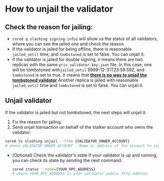 # How to unjail the validator

## Check the reason for jailing:
- `cored q slashing signing-infos`  will show us the status of all validators,
  where you can see the jailed one and check the reason.
- If the validator is jailed for being offline, there is reasonable `jailed_until`  time, and `tombstoned`  is set to false. You can unjail it.
- If the validator is jailed for double signing, it means there are two replicas with the same `priv_validator_key.json` file.
  In this case, one will be tombstoned with`jailed_until` 9999-12-31T23:59:59Z, and `tombstoned`  is set to true.
  It means that [**there is no way to unjail the tombstoned validator**](https://forum.cosmos.network/t/can-i-unjail-validator-who-jailed-by-doublesign/7830)
  Another replica is jailed with reasonable `jailed_until`  time and `tombstoned`  is set to false. You can unjail it.

## Unjail validator
If the validator is jailed but not tombstoned, the next steps will unjail it:
1. Fix the reason for jailing.
2. Send unjail transaction on behalf of the stalker account who owns the validator:
  ```bash
  cored tx slashing unjail --from {VALIDATOR_ONWER_ACCOUNT}
  # where VALIDATOR_ONWER_ACCOUNT - Name or address of the account to sign the transaction
  ```

* (Optional) Check the validator's state
  If your validator is up and running, you can check its state by sending the next command:
    ```bash
    cored status --node={YOUR_RPC_ADDRESS}
    # where YOUR_RPC_ADDRESS is your validator public http address
    ```
